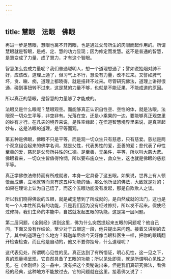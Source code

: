 ```yaml
---
---
---
```

title: 慧眼　法眼　佛眼
---




再进一步是慧眼，慧眼也离不开肉眼，也是通过父母所生的肉眼而起作用的。所谓慧眼就是智眼，是戒、定、慧的功力显现；因为修定而发慧。这不是普通的智慧，是慧变成了力量、成了慧力，才有这个智眼。

智慧怎么变成力量呢？我们普通聪明人，想一个道理想通了；譬如说抽烟对肺不好，应该改，道理上通了，但习气上不行，慧没有力量，改不过来。又譬如脾气坏，贪、瞋、痴，道理上都晓得，就是扭转不过来。尽管研究佛法，道理上讲得很通，碰到事扭转不过来，这是慧的力量不够，也就是不能证果、不能成道的原因。

所以真正的慧眼，是智慧的力量够了才能成的。

法眼又是什么眼呢？慧眼观空。而能够真正认识自性空、空性的体，就是法眼。法眼观一切众生平等，非空非有。光落在空，还是小乘果的一边，要能够真正观空里的妙有才行。在凡夫的境界来说，是性空缘起；在悟道智慧境界里来说，是真空起妙有，这是法眼的道理，是平等而观。

第五种是佛眼，佛眼不只是平等，而是观一切众生只有慈悲，只有慈爱。慈悲是两个观念组合起来的佛学名词，慈是父性，代表男性的爱，至善的爱；悲代表了母性至善的爱，慈悲是父母所共性的仁德。是至善，无条件，平等，所以叫大慈大悲。佛眼看来，一切众生皆值得怜悯，所以要布施众生，救众生，这也就是佛眼的慈悲平等。

真正学佛依法修持而有所成就者，本身一定具备了这五眼。如果说，世界上有人顿悟而成佛，立地就转而具有这五种功能的话，那么他所证的佛法，大致就是对的；如果在理论上认为自己悟了，而这个五眼功能没有发起，那是自欺欺人之谈。

所以我们晓得佛说的五眼，就是戒定慧到了所成就的，是自然成就的法门，这也是每一个人本性所具有的功能，只是我们因为没有经过修持，所以发不起来。假使经过修持，我们生命的本能中，自然就发起五眼的功能，这是第一层问题。

第二层问题，《金刚经》讲到这里，佛为什么突然提起来五眼的问题呢？他自己问，下面又没有作结论，至少对于五眼这一段，他只提出来问题。接着又讲别的去了，其中的道理在什么地方？释迦牟尼佛今天好像当眼科医生一样，把你的眼睛翻开检查检查，而且他是自动的，他又不要你挂号，什么道理呢？

这代表见处，所谓明心见性的见。真正达到了有所悟证，明心见性，这一见之下，真的现量境呈现，它自然具备了五眼的功能；所以见处即真，就是所谓明心见性之见。在《金刚经》这一品中，没有把这个奥秘说出来，但是我们真研究佛法，看佛经的经典，这种地方不能放过去，它的问题就在这里。接着佛又说了：
